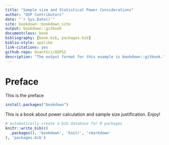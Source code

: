 ```yaml
--- 
title: "Sample size and Statistical Power Considerations"
author: "QSP Contributors"
date: "`r Sys.Date()`"
site: bookdown::bookdown_site
output: bookdown::gitbook
documentclass: book
bibliography: [book.bib, packages.bib]
biblio-style: apalike
link-citations: yes
github-repo: QuantSci/QSPSS
description: "The output format for this example is bookdown::gitbook."
---
```


# Preface

This is the preface

```r
install.packages("bookdown")
```

This is a book about power calculation and sample size justification. Enjoy!


```r
# automatically create a bib database for R packages
knitr::write_bib(c(
  .packages(), 'bookdown', 'knitr', 'rmarkdown'
), 'packages.bib')
```


